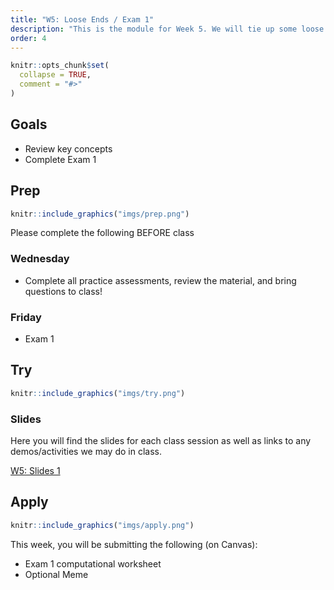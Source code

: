 ```yaml
---
title: "W5: Loose Ends / Exam 1"
description: "This is the module for Week 5. We will tie up some loose ends and do a brief review of concepts to get you ready for Exam 1!"
order: 4
---
```


```r
knitr::opts_chunk$set(
  collapse = TRUE,
  comment = "#>"
)
```

## Goals

- Review key concepts 
- Complete Exam 1

## Prep 

:::::{.card .border .border-2 .border-info}
:::: {.grid .g-0}
::: {.g-col-3}
:::: {.card-body}

```r
knitr::include_graphics("imgs/prep.png")
```

::::
:::

::: {.g-col-9}
:::: {.card-body}
Please complete the following BEFORE class

### Wednesday

- Complete all practice assessments, review the material, and bring questions to class!

### Friday

- Exam 1

::::
:::
::::
:::::

## Try {.mt-5}

:::::{.card .border .border-2 .border-info}
:::: {.grid .g-0}
::: {.g-col-3}
:::: {.card-body}

```r
knitr::include_graphics("imgs/try.png")
```

::::
:::

::: {.g-col-9}
:::: {.card-body}

### Slides

Here you will find the slides for each class session as well as links to any demos/activities we may do in class.

<a class="btn btn-outline-info" href="" role="button" target="_blank">W5: Slides 1</a>



::::
:::


::::
:::::

## Apply {.mt-5}

:::::{.card .border .border-2 .border-info}
:::: {.grid .g-0}
::: {.g-col-3}
:::: {.card-body}

```r
knitr::include_graphics("imgs/apply.png")
```

::::
:::

::: {.g-col-9}
:::: {.card-body}

This week, you will be submitting the following (on Canvas):

- Exam 1 computational worksheet
- Optional Meme

::::
:::


::::
:::::